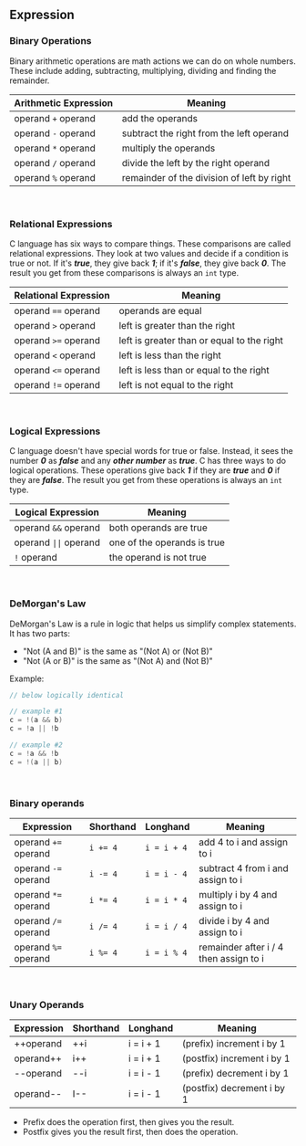 ## Expression

### Binary Operations

Binary arithmetic operations are math actions we can do on whole numbers. These include adding, subtracting, multiplying, dividing and finding the remainder.

| **Arithmetic Expression** | **Meaning**                                |
|---------------------------|--------------------------------------------|
| operand `+` operand         | add the operands                           |
| operand `-` operand         | subtract the right from the left operand   |
| operand `*` operand         | multiply the operands                      |
| operand `/` operand         | divide the left by the right operand       |
| operand `%` operand         | remainder of the division of left by right |

<br />

### Relational Expressions

C language has six ways to compare things. These comparisons are called relational expressions. They look at two values and decide if a condition is true or not. If it's **_true_**, they give back **_1_**; if it's **_false_**, they give back **_0_**. The result you get from these comparisons is always an `int` type.

| **Relational Expression** | **Meaning**                                |
|---------------------------|--------------------------------------------|
| operand `==` operand      | operands are equal                         |
| operand `>` operand       | left is greater than the right             |
| operand `>=` operand      | left is greater than or equal to the right |
| operand `<` operand       | left is less than the right                |
| operand `<=` operand      | left is less than or equal to the right    |
| operand `!=` operand      | left is not equal to the right             |

<br />

### Logical Expressions

C language doesn't have special words for true or false. Instead, it sees the number **_0_** as **_false_** and any **_other number_** as **_true_**. C has three ways to do logical operations. These operations give back **_1_** if they are **_true_** and **_0_** if they are **_false_**. The result you get from these operations is always an `int` type.

| **Logical Expression**     | Meaning                     |
|----------------------------|-----------------------------|
| operand `&&` operand       | both operands are true      |
| operand `\|\|` operand     | one of the operands is true |
| `!` operand                | the operand is not true     |

<br />

### DeMorgan's Law

DeMorgan's Law is a rule in logic that helps us simplify complex statements. It has two parts:

- "Not (A and B)" is the same as "(Not A) or (Not B)"
- "Not (A or B)" is the same as "(Not A) and (Not B)"

Example:
```c
// below logically identical

// example #1
c = !(a && b)
c = !a || !b

// example #2
c = !a && !b
c = !(a || b)
```
<br />

### Binary operands

| Expression             | Shorthand   | Longhand     | Meaning                                 |
|------------------------|-------------|--------------|-----------------------------------------|
| operand `+=` operand   | `i += 4`    | `i = i + 4`  | add 4 to i and assign to i              |
| operand `-=` operand   | `i -= 4`    | `i = i - 4`  | subtract 4 from i and assign to i       |
| operand `*=` operand   | `i *= 4`    | `i = i * 4`  | multiply i by 4 and assign to i         |
| operand `/=` operand   | `i /= 4`    | `i = i / 4`  | divide i by 4 and assign to i           |
| operand `%=` operand   | `i %= 4`    | `i = i % 4`  | remainder after i / 4 then assign to i  |

<br />

### Unary Operands

| Expression | Shorthand | Longhand  | Meaning                     |
|------------|-----------|-----------|-----------------------------|
| ++operand  | ++i       | i = i + 1 | (prefix) increment i by 1   |
| operand++  | i++       | i = i + 1 | (postfix) increment i by 1  |
| --operand  | --i       | i = i - 1 | (prefix) decrement i by 1   |
| operand--  | I--       | i = i - 1 | (postfix) decrement i by 1  |

- Prefix does the operation first, then gives you the result.
- Postfix gives you the result first, then does the operation.